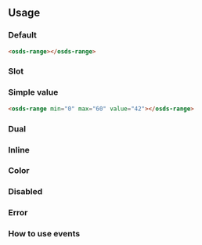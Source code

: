 

<GenericStyle />

## Usage

### Default
<Canvas withSource="none">
  <osds-range></osds-range>
</Canvas>

```html
<osds-range></osds-range>
```

### Slot
<Slot />

### Simple value
<Canvas withSource="none">
  <osds-range min="0" max="60" value="42"></osds-range>
</Canvas>

```html
<osds-range min="0" max="60" value="42"></osds-range>
```

### Dual
<DualProperty />

### Inline
<InlineProperty />

### Color
<ColorProperty />

### Disabled
<DisabledProperty />

### Error
<ErrorProperty />

### How to use events
<Events />
